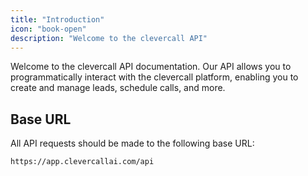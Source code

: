 ```yaml
---
title: "Introduction"
icon: "book-open"
description: "Welcome to the clevercall API"
---
```


Welcome to the clevercall API documentation. Our API allows you to programmatically interact with the clevercall platform, enabling you to create and manage leads, schedule calls, and more.

## Base URL

All API requests should be made to the following base URL:

```
https://app.clevercallai.com/api
```
